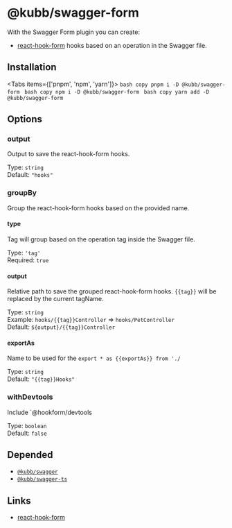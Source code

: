 
# @kubb/swagger-form

With the Swagger Form plugin you can create: 
- [react-hook-form](https://react-hook-form.com) hooks based on an operation in the Swagger file.
## Installation

<Tabs items={['pnpm', 'npm', 'yarn']}>
  <Tab>
    ```bash copy
    pnpm i -D @kubb/swagger-form
    ```
  </Tab>
    <Tab>
    ```bash copy
    npm i -D @kubb/swagger-form
    ```
  </Tab>
    <Tab>
    ```bash copy
    yarn add -D @kubb/swagger-form
    ```
  </Tab>
</Tabs>

## Options


### output
Output to save the react-hook-form hooks.

Type: `string` <br/>
Default: `"hooks"`

### groupBy
Group the react-hook-form hooks based on the provided name.

#### type
Tag will group based on the operation tag inside the Swagger file.

Type: `'tag'` <br/>
Required: `true`

#### output
Relative path to save the grouped react-hook-form hooks.
`{{tag}}` will be replaced by the current tagName.

Type: `string` <br/>
Example: `hooks/{{tag}}Controller` => `hooks/PetController` <br/>
Default: `${output}/{{tag}}Controller`

#### exportAs
Name to be used for the `export * as {{exportAs}} from './`

Type: `string` <br/>
Default: `"{{tag}}Hooks"`


### withDevtools
Include `@hookform/devtools

Type: `boolean` <br/>
Default: `false`


## Depended

- [`@kubb/swagger`](/docs/usage/swagger)
- [`@kubb/swagger-ts`](/docs/usage/swagger-ts)

## Links

- [react-hook-form](https://react-hook-form.com)
